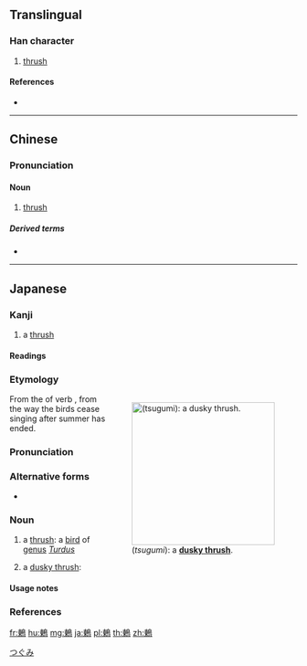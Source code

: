 {{character info/new}}
{{also|鸫|鶫}}
==Translingual==

===Han character===
{{Han char|rn=196|rad=鳥|as=08|sn=19|four=57927|canj=DWHAF|ids=⿰東鳥}}

# [[thrush]]

====References====
* {{Han ref|kx=1493.210|dkj=47054|dj=2023.290|hdz=74639.110|uh=9D87|ud=40327|bh=F3F0|bd=62448}}

----

==Chinese==
{{zh-forms|s=鸫}}
{{wikipedia|lang=zh}}

===Pronunciation===
{{zh-pron
|m=dōng
|c=dung1
|w=1ton
|cat=n
}}

====Noun====
{{zh-noun}}

# [[thrush]]

=====Derived terms=====
* {{zh-l|白腹鶇|[[pale thrush]]}}

{{zh-cat|Thrushes}}

----

==Japanese==

===Kanji===
{{ja-kanji|grade=|rs=鳥08}}

# a [[thrush]] {{qualifier|bird}}

====Readings====
{{ja-readings
|goon=[[つう]] (tsū)
|kanon=[[とう]] (tō)
|kun=[[つぐみ]] (tsugumi)
}}

===Etymology===
<div style="float:right;">
{{wikipedia|lang=ja}}
{{wikipedia|Dusky thrush}}
[[File:Tsugumi1.JPG|thumb|250px|{{lang|ja|鶇}} (''tsugumi''): a '''[[dusky thrush]]'''.]]
</div>
{{ja-kanjitab|yomi=k|つぐみ}}
From the {{m|ja|連用形|tr=ren'yōkei||continuative or stem form}} of verb {{m|ja|噤む|tr=tsugumu||to shut up, to become quiet}}, from the way the birds cease singing after summer has ended.

===Pronunciation===
{{ja-pron|yomi=k|つぐみ|acc=0|acc_ref=DJR,NHK}}

===Alternative forms===
* {{ja-l|鶫}} {{qualifier|kokuji: Japanese-only}}

===Noun===
{{ja-noun|つぐみ|ツグミ}}

# a [[thrush]]: a [[bird]] of [[genus]] ''[[Turdus]]''
# {{qualifier|more specifically}} a [[dusky thrush]]: {{taxlink|Turdus eunomus|species|noshow=1}}

====Usage notes====
{{U:ja:biology|ツグミ}}

===References===
<references/>

[[Category:ja:Thrushes|つぐみ]]

[[fr:鶇]]
[[hu:鶇]]
[[mg:鶇]]
[[ja:鶇]]
[[pl:鶇]]
[[th:鶇]]
[[zh:鶇]]